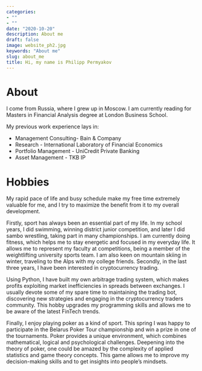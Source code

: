 ```yaml
---
categories:
- ""
- ""
date: "2020-10-20"
description: About me
draft: false
image: website_ph2.jpg
keywords: "About me"
slug: about_me
title: Hi, my name is Philipp Permyakov
---
```


# About

I come from Russia, where I grew up in Moscow. I am currently reading for Masters
in Financial Analysis degree at London Business School. 

My previous work experience lays in: 

* Management Consulting- Bain & Company
* Research - International Laboratory of Financial Economics
* Portfolio Management - UniCredit Private Banking
* Asset Management - TKB IP



# Hobbies 
My rapid pace of life and busy schedule make my free time extremely valuable for me, and I try to maximize the benefit from it to my overall development.

Firstly, sport has always been an essential part of my life. In my school years, I did swimming, winning district junior competition, and later I did sambo wrestling, taking part in many championships. I am currently doing fitness, which helps me to stay energetic and focused in my everyday life. It allows me to represent my faculty at competitions, being a member of the weightlifting university sports team. I am also keen on mountain skiing in winter, traveling to the Alps with my college friends. 
Secondly, in the last three years, I have been interested in cryptocurrency trading.


Using Python, I have built my own arbitrage trading system, which makes profits exploiting market inefficiencies in spreads between exchanges. I usually devote some of my spare time to maintaining the trading bot, discovering new strategies and engaging in the cryptocurrency traders community. This hobby upgrades my programming skills and allows me to be aware of the latest FinTech trends. 


Finally, I enjoy playing poker as a kind of sport. This spring I was happy to participate in the Belarus Poker Tour championship and win a prize in one of the tournaments. Poker provides a unique environment, which combines mathematical, logical and psychological challenges. Deepening into the theory of poker, one could be amazed by the complexity of applied statistics and game theory concepts. This game allows me to improve my decision-making skills and to get insights into people’s mindsets. 




